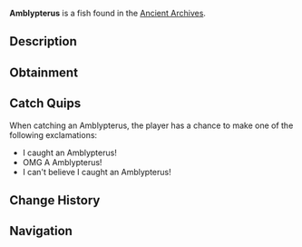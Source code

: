 {{FishInfobox
|image          = Amblypterus.png
|rarity         = Mythical
|sea            = First Sea
|location       = [[Ancient Archives]]
|sublocation    = 
|sources        = Fishing Rod
|radar_location = 
|xp             = 700
|weather        = 
|time           = Day
|season         = 
|bait           = Fish Head
|base_weight    = 180
|base_value     = 2500
|weight_range   = 110
|base_chance    = 0.005
|base_resil     = 15
}}
'''Amblypterus''' is a {{Rarity|Mythical}} fish found in the [[Ancient Archives]].

== Description ==
{{Description|Amblypterus is an extinct genus of prehistoric fish from the Carboniferous period, known for its unusual body shape and large, complex pectoral fins that allowed for agile, precise movement.|Bestiary Entry}}

== Obtainment ==
{{Description|Found in the dark waters of the Archives...|Bestiary Hint}}
{{Fish Availability|
Ancient Archives
|top_rods      = 
Leviathan's Fang Rod\183754.33\335973.54;
Free Spirit Rod\176406.37\328053.96;
Trident Rod\172522.69\320831.67;
No-Life Rod\134111.56\249747.26;
Azure Of Lagoon\127688.05\246516.51;
Resourceful Rod\101356.38\187343.61;
Rapid Rod\101971.98\204537.6;
Haunted Rod\72074.49\152995.25;
Buddy Bond Rod\70436.08\146581.92;
Rod Of Time\85595.42\169632.02;
Relic Rod\85595.42\169632.02;
Seraphic Rod\107466.23\195757.06;
Ethereal Prism Rod\107013.19\190988.31;
Challenger's Rod\105193.53\197656.39;
Rod Of The Forgotten Fang\104336.37\191423.52;
Depthseeker Rod\103123.51\194513.65;
Rod Of The Exalted One\102412.96\183474.94;
Blazebringer Rod\101657.02\189046.39;
Rod Of The Depths\100888.3\183632.9;
Zeus Rod\100839.4\187525.91;
Verdant Shear Rod\99907.95\187726.12;
Avalanche Rod\95763.9\185104.44;
Volcanic Rod\90755.46\169672.67;
Steady Rod\45894.28\94478.95
|recommended   = Trident Rod
}}

== Catch Quips ==
When catching an Amblypterus, the player has a chance to make one of the following exclamations:
* I caught an Amblypterus!
* OMG A Amblypterus!
* I can't believe I caught an Amblypterus!

== Change History ==
{{Change History|{{subst:Current Version}}}}

== Navigation ==
{{Fish Navbox|Ancient Archives}}